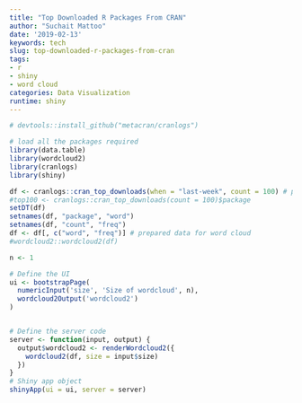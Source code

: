 ```yaml
---
title: "Top Downloaded R Packages From CRAN"
author: "Suchait Mattoo"
date: '2019-02-13'
keywords: tech
slug: top-downloaded-r-packages-from-cran
tags:
- r
- shiny
- word cloud
categories: Data Visualization
runtime: shiny
---
```

```r
# devtools::install_github("metacran/cranlogs")

# load all the packages required
library(data.table)
library(wordcloud2)
library(cranlogs)
library(shiny)

df <- cranlogs::cran_top_downloads(when = "last-week", count = 100) # pulling r packages download data
#top100 <- cranlogs::cran_top_downloads(count = 100)$package
setDT(df)
setnames(df, "package", "word")
setnames(df, "count", "freq")
df <- df[, c("word", "freq")] # prepared data for word cloud
#wordcloud2::wordcloud2(df)

n <- 1

# Define the UI
ui <- bootstrapPage(
  numericInput('size', 'Size of wordcloud', n),
  wordcloud2Output('wordcloud2')
)


# Define the server code
server <- function(input, output) {
  output$wordcloud2 <- renderWordcloud2({
    wordcloud2(df, size = input$size)
  })
}
# Shiny app object
shinyApp(ui = ui, server = server)
```
